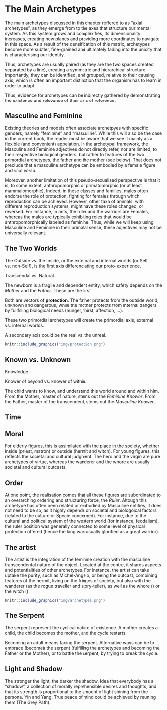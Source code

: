 # The Main Archetypes

The main archetypes discussed in this chapter reffered to as "axial archetypes", as they emerge from to the axes that structure our mental system. As this system grows and complexifies, its dimensionality increases, creating new planes and providing more coordinates to navigate in this space. As a result of the densification of this matrix, archetypes become more subtler, fine-grained and ultimately fading into the unicity that is characterising our identity.

Thus, archetypes are usually paired (as they are the two spaces created separated by a line), creating a symmetric and hierarchical structure. Importantly, they can be identified, and grouped, relative to their causing axis, which is often an important distinction that the organism has to learn in order to adapt.

Thus, evidence for archetypes can be indirectly gathered by demonstrating the existence and relevance of their axis of reference. 


## Masculine and Feminine

Existing theories and models often associate archetpyes with specific genders, namely "feminine" and "masculine". While this will also be the case in the current book, the reader must be aware that we see it mainly as a flexible (and convenient) appelation. In the archetypal framework, the Masculine and Feminine adjectives do not directly refer, nor are limited, to their respective biological genders, but rather to features of the two primordial archetypes, the father and the mother (see below). That does not preclude that a masculine archetype can be embodied by a female figure and *vice versa*.

Moreover, another limitation of this pseudo-sexualised perspective is that it is, to some extent, anthropomorphic or primatomorphic (or at least mammalomorphic). Indeed, in these classes and families, males often endorse the role of protection, fighting for females through which reproduction can be achieved. However, other taxa of animals, with different reproduction systems, might have these roles changed, or reversed. For instance, in ants, the ruler and the warriors are Females, whereas the males are typically exhibiting roles that would be anthropomorphically labeled as feminine. Thus, while we will keep using Masculine and Feminine in their primatal sense, these adjectives may not be universally relevant.


## The Two Worlds

The Outside *vs.* the Inside, or the external and internal worlds (or Self vs. non-Self), is the first axis differenciating our proto-experience.

Transcendal vs. Natural.

The newborn is a fragile and dependent entity, which safety depends on the *Mother* and the *Father*. These are the first 

Both are vectors of **protection**. The father protects from the outside world, unknown and dangerous, while the mother protects from internal dangers by fullfilling biological needs (hunger, thirst, affection, ...).

These two primordial archetypes will create the primordial axis, external vs. internal worlds.

A secondary axis could be the real vs. the unreal.

<!-- need and goal, the mother needs protection and achieves creation (by being turned toward the internal) , the father achieves protection and goes toward the external unknown. image of the two serpents, one facing the outside as a ring of protection, the other facing the inside -->

<!-- wo fundamental archetypes: Father and Mother. Protection and Creation. Two derivatives, the Guide (the sage, male basis with the role of guiding and teaching knowledge) and the Guidess (the witch, the temptress, guiding and teaching material knowledge).  -->

<!-- mother est aussi le matériel, le temporel, c'est la nature. hence mother nature as one of the earliest divinity. father est le divin, l'éternel, le transcendant. hence dieux qui a souvent une figure masculine.  -->

```r
knitr::include_graphics("img/protection.png")
```


## Known *vs.* Unknown

Knowledge

Knower of beyond vs. knower of within.

The child wants to know, and understand this world around and within him. From the Mother, master of nature, stems out the *Feminine Knower*. From the Father, master of the transcendent, stems out the *Masculine Knower*.


## Time



## Moral

For elderly figures, this is assimilated with the place in the society, whether inside (priest, matron) or outside (hermit and witch). For young figures, this reflects the societal and cultural judgment. The hero and the virgin are pure archetypes of virtue, whereas the wanderer and the whore are usually societal and cultural outcasts.




## Order

At one point, the realisation comes that all these figures are subordinated to an overarching ordering and structuring force, the *Ruler*. Altough this archetype has often been related or embodied by Masculine entities, it does not need to be so, as it highly depends on societal and biologoical factors (related to the culture or Specie concerned). For instance, due to the cultural and political system of the western world (for instance, feodalism), the ruler position was generally connected to some level of physical protection offered (hence the king was usually glorified as a great warrior).




## The artist

The artist is the integration of the feminine creation with the masculine transcendental nature of the object. Located at the centre, it shares aspects and potentialities of other archetypes. For instance, the artist can take uptake the purity, such as Michel-Angelo, or being the outcast, combining features of the hermit, living on the fringes of society, but also with the wanderer (as the rogue traveller and story-teller), as well as the whore () or the witch ().


```r
knitr::include_graphics("img/archetypes.png")
```

## The Serpent

The serpent represent the cyclical nature of existence. A mother creates a child, the child becomes the mother, and the cycle restarts.

Becoming an adult means facing the serpent. Alternative ways can be to embrace (becomeà the serpent (fulfilling the archetypes and becoming the Father or the Mother), or to battle the serpent, by trying to break the cycle.


## Light and Shadow

The stronger the light, the darker the shadow.
Idea that everybody has a "shadow", a collection of morally reprehensible desires and thoughts, and that its strength is proportional to the amount of light shining from the persona. Yin and Yang. True peace of mind could be achieved by reuning them (The Grey Path).


